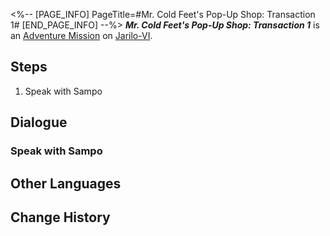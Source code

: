 <%-- [PAGE_INFO]
PageTitle=#Mr. Cold Feet's Pop-Up Shop: Transaction 1#
[END_PAGE_INFO] --%>
{{Stub|Dialogue.}}
{{Mission Infobox
|id            = 8026201
|title         = 
|image         = <!--Mission Mr. Cold Feet's Pop-Up Shop Transaction 1.png-->
|type          = Adventure
|event_name    = 
|chapter       = 
|requirements  = [[Trailblaze Mission]] ''[[Silent Galaxy]]'' completed
|summary       = <!--official mission summary from Fate's Atlas-->
|characters    = Trailblazer
|startLocation = [[Jarilo-VI]] - [[Administrative District]]
|world         = Jarilo-VI
|area          = Administrative District
|prev          = 
|next          = Mr. Cold Feet's Pop-Up Shop: Transaction 2
|rewards       = Credit*1,000
}}
'''''Mr. Cold Feet's Pop-Up Shop: Transaction 1''''' is an [[Adventure Mission]] on [[Jarilo-VI]].

==Steps==
# Speak with Sampo

<!--
==Gameplay Notes==

--><!--
==Trial Character==

-->
==Dialogue==
{{Stub Dialogue}}

===Speak with Sampo===
{{Mission Description|type=adventure|location=Administrative District|Sampo has returned to Belobog from Penacony. He seems to have a business proposal for which he wants to partner up with you...}}
{{Dialogue Start}}
:{{tx}}
{{Mission Description|type=adventure|location=Administrative District|update|Sampo is about to add some new treasures to the store... but before that, he still needs your help.}}
{{Dialogue End}}

==Other Languages==
{{Other Languages
|en   = Mr. Cold Feet's Pop-Up Shop: Transaction 1
|zhs  = 寒腿叔叔的小店·第一单
|zht  = 寒腿叔叔的小店•第一單
|ja   = コールドフットマート・第1回
|ko   = 춥다리 아저씨의 가게·1차 주문
|es   = Tienda del Sr. Pies Fríos: Pedido 1
|fr   = Boutique de monsieur Patfroide - Transaction 1
|ru   = Лавка Дядюшки Мерзляка: Заказ первый
|th   = ร้านคุณชายขาแข็ง: รายการที่ 1
|vi   = Tiệm Quý Ngài Chân Lạnh - Đơn Hàng 1
|de   = Herr Kaltfuß’ Laden: Transaktion 1
|id   = Toko Tuan Kaki Dingin: Transaksi 1
|pt   = Loja do Sr. Pé-Frio: Transação 1
}}

==Change History==
{{Change History|2.6}}
